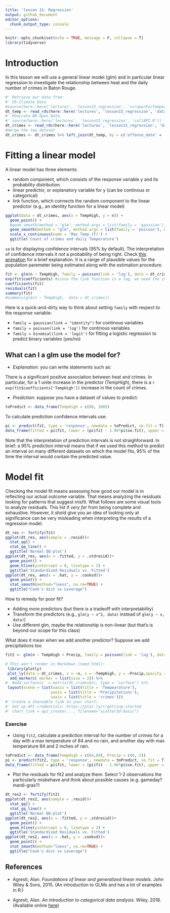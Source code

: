 ```yaml
---
title: 'lesson 15: Regression'
output: github_document
editor_options: 
  chunk_output_type: console
---
```


```r
knitr::opts_chunk$set(echo = TRUE, message = F, collapse = T)
library(tidyverse)
```

# Introduction

In this lesson we will use a general linear model (glm) and in particular linear regression to investigate the relationship between heat and the daily number of crimes in Baton Rouge.


```r
#' Retrieve our data from:
#' US-Climate Data
#source(here::here('lectures', 'lesson15_regression', 'scraperForTemperature.R'))
dt_temp <- read_rds(here::here('lectures', 'lesson15_regression', 'data', 'temperatures.rds'))
#' RSocrata-BR Open Data
#' source(here::here('lectures', 'lesson15_regression', 'callAPI.R'))
dt_crimes <- read_rds(here::here('lectures', 'lesson15_regression', 'data', 'crimes.rds'))
#merge the two dataset
dt_crimes <- dt_crimes %>% left_join(dt_temp, by = c('offense_date' = 'Day'))
```

# Fitting a linear model

A linear model has three elements:

 - random component, which consists of the response variable y and its probability distribution
 - linear predictor, or explanatory variable for y (can be continous or categorical)
 - link function, which connects the random component to the linear predictor (e.g., an identity function for a linear model)

```r
ggplot(data = dt_crimes, aes(x = TempHigh, y = n)) +
  geom_point() +
  #geom_smooth(method = "glm", method.args = list(family = 'gaussian'), aes(color = "gaussian"), se = F) +
  geom_smooth(method = "glm", method.args = list(family = 'poisson'), aes(color = "poisson"), se = T) +
  scale_x_continuous(name = 'Max Temp.(F)') +
  ggtitle('Count of crimes and daily Temperature') 
```

`se` is for displaying confidence intervals (95% by default). The interpretation of confidence intervals it *not* a probability of being right. Check [this animation](http://rpsychologist.com/d3/CI/) for a brief explanation. It is a range of plausible values for the population paremeter being estimated along with the estimation procedure.


```r
fit <- glm(n ~ TempHigh, family = poisson(link = 'log'), data = dt_crimes)
exp(fit$coefficients) #since the link function is a log, we need the inverse => exp 
coefficients(fit)
residuals(fit)
summary(fit)
#summary(glm(n ~ TempHigh,  data = dt_crimes))
```


Here is a quick-and-dirty way to think about setting `family` with respect to the response variable:

 - `family = gaussian(link = "identity")` for continous variables
 - `family = poisson(link = 'log')` for continous variables
 - `family = binomial(link = 'logit')` for fitting a logistic regression to predict binary variables (yes/no) 


## What can I a glm use the model for?

- *Explanation*: you can write statements such as:

There is a significant positive association between heat and crimes. In particular, for a 1 unite increase in the predictor (TempHigh), there is a `r exp(fit$coefficients['TempHigh'])` increase in the count of crimes.

- *Prediction*: suppose you have a dataset of values to predict:

```r
toPredict <- data_frame(TempHigh = c(80, 100))
```

To calculate prediction confidence intervals use:

```r
pi <- predict(fit, type = 'response', newdata = toPredict, se.fit = T)[1:2] #95% prediction interval = -1.96*se< y-hat < + 1.96*se
data_frame(fitted = pi$fit, lower = (pi$fit - 1.96*pi$se.fit), upper = (pi$fit + 1.96*pi$se.fit))
```

Note that the interpretation of prediction intervals is not straighforward. In brief: a 95% prediction interval means that if we used this method to predict an interval on many different datasets on which the model fits, 95% of the time the interval would contain the predicted value.


# Model fit

Checking the model fit means assessing how good our model is in reflecting our actual outcome variable. That means analyzing the residuals looking for patterns that suggest misfit. What follows are some visual tools to analyze residuals. This list if *very far* from being complete and exhaustive. However, it shold give you an idea of looking only at significance can be very misleading when interpreting the results of a regression model.

```r
dt_res <- fortify(fit)
ggplot(dt_res, aes(sample = .resid))+
  stat_qq() + 
  stat_qq_line() +
  ggtitle('Normal QQ-plot')
ggplot(dt_res, aes(x = .fitted, y = .stdresid))+
  geom_point() + 
  geom_hline(yintercept = 0, linetype = 2) +
  ggtitle('Standardized Residuals vs. Fitted')
ggplot(dt_res, aes(x = .hat, y = .cooksd))+
  geom_point() + 
  stat_smooth(method="loess", na.rm=TRUE) +
  ggtitle("Cook's dist vs Leverage")
```


How to remedy for poor fit?

 - Adding more predictors (but there is a tradeoff with interpretability)
 - Transform the predictors (e.g., `glm(y ~ x^2, data)` instead of `glm(y ~ x, data)`)
 - Use different glm, maybe the relationship is non-linear (but that's is beyond our scope for this class)
 

What does it mean when we add another predictor? Suppose we add precipitations too

```r
fit2 <- glm(n ~ TempHigh + Precip, family = poisson(link = 'log'), data = dt_crimes)
```


```r
# This won't render in Markdown (need html):
 library(plotly)
 plot_ly(data = dt_crimes, z = ~n, x = ~TempHigh, y = ~Precip,opacity = 0.5) %>%
  add_markers( marker = list(size = 2)) %>%
#  #add_surface(z  = matrix(dt_crimes$n), type = 'surface') %>%
 layout(scene = list(xaxis = list(title = 'Tempearature'),
                    yaxis = list(title = 'Precipitations'),
                    zaxis = list(title = 'crimes')))
#' Create a shareable link to your chart:
#' Set up API credentials: https://plot.ly/r/getting-started
#' chart_link = api_create(..., filename="scatter3d-basic")
```


### Exercise

 - Using `fit2`, calculate a prediction interval for the number of crimes for a day with a max temperature of 84 and no rain, and another day with max temperature 84 and 2 inches of rain.

```r
toPredict <- data_frame(TempHigh = c(84,84), Precip = c(0, 2))
pi <- predict(fit2, type = 'response', newdata = toPredict, se.fit = T)[1:2] #95% prediction interval = -1.96*se< y-hat < + 1.96*se
data_frame(fitted = pi$fit, lower = (pi$fit - 1.96*pi$se.fit), upper = (pi$fit + 1.96*pi$se.fit))
```


 - Plot the residuals for fit2 and analyze them. Select 1-2 observations the particularly misbehave and think about possible causes (e.g. gameday? mardi-gras?)

```r
dt_res2 <- fortify(fit2)
ggplot(dt_res2, aes(sample = .resid))+
  stat_qq() + 
  stat_qq_line() +
  ggtitle('Normal QQ-plot')
ggplot(dt_res2, aes(x = .fitted, y = .stdresid))+
  geom_point() + 
  geom_hline(yintercept = 0, linetype = 2) +
  ggtitle('Standardized Residuals vs. Fitted')
ggplot(dt_res2, aes(x = .hat, y = .cooksd))+
  geom_point() + 
  stat_smooth(method="loess", na.rm=TRUE) +
  ggtitle("Cook's dist vs Leverage")
```




## References

- Agresti, Alan. *Foundations of linear and generalized linear models*. John Wiley & Sons, 2015. (An introduction to GLMs and has a lot of examples in R:)

- Agresti, Alan. *An introduction to categorical data analysis*. Wiley, 2018.  (Available online [here](https://mregresion.files.wordpress.com/2012/08/agresti-introduction-to-categorical-data.pdf))




